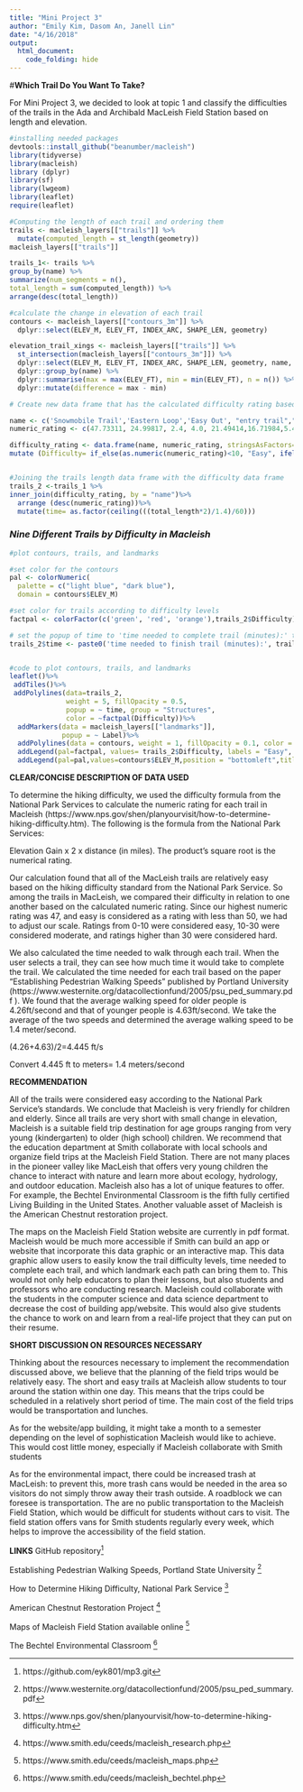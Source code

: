 ```yaml
---
title: "Mini Project 3"
author: "Emily Kim, Dasom An, Janell Lin"
date: "4/16/2018"
output: 
  html_document:
    code_folding: hide
---
```



#**Which Trail Do You Want To Take?**

For Mini Project 3, we decided to look at topic 1 and classify the difficulties of the trails in the Ada and Archibald MacLeish Field Station based on length and elevation.


```r
#installing needed packages
devtools::install_github("beanumber/macleish")
library(tidyverse)
library(macleish)
library (dplyr)
library(sf)
library(lwgeom)
library(leaflet)
require(leaflet)
```

```r
#Computing the length of each trail and ordering them
trails <- macleish_layers[["trails"]] %>%
  mutate(computed_length = st_length(geometry))
macleish_layers[["trails"]]

trails_1<- trails %>%
group_by(name) %>%
summarize(num_segments = n(),
total_length = sum(computed_length)) %>%
arrange(desc(total_length))


```

```r

#calculate the change in elevation of each trail
contours <- macleish_layers[["contours_3m"]] %>%
  dplyr::select(ELEV_M, ELEV_FT, INDEX_ARC, SHAPE_LEN, geometry)

elevation_trail_xings <- macleish_layers[["trails"]] %>%
  st_intersection(macleish_layers[["contours_3m"]]) %>%
  dplyr::select(ELEV_M, ELEV_FT, INDEX_ARC, SHAPE_LEN, geometry, name, color) %>%
  dplyr::group_by(name) %>%
  dplyr::summarise(max = max(ELEV_FT), min = min(ELEV_FT), n = n()) %>%
  dplyr::mutate(difference = max - min)
```

```r

# Create new data frame that has the calculated difficulty rating based on formula from the National Park Services

name <- c('Snowmobile Trail','Eastern Loop','Easy Out', "entry trail","Poplar Hill Road","Porcupine Trail", "Vernal Pool Loop","Western Loop")
numeric_rating <- c(47.73311, 24.99817, 2.4, 4.0, 21.49414,16.71984,5.4, 27.56704)

difficulty_rating <- data.frame(name, numeric_rating, stringsAsFactors=FALSE)%>%
mutate (Difficulty= if_else(as.numeric(numeric_rating)<10, "Easy", ifelse(as.numeric(numeric_rating)<30, "Moderate", "Hard")))


#Joining the trails length data frame with the difficulty data frame
trails_2 <-trails_1 %>%
inner_join(difficulty_rating, by = "name")%>%
  arrange (desc(numeric_rating))%>%
  mutate(time= as.factor(ceiling(((total_length*2)/1.4)/60)))

```


### *Nine Different Trails by Difficulty in Macleish* 
```r

#plot contours, trails, and landmarks

#set color for the contours
pal <- colorNumeric(
  palette = c("light blue", "dark blue"),
  domain = contours$ELEV_M)

#set color for trails according to difficulty levels
factpal <- colorFactor(c('green', 'red', 'orange'),trails_2$Difficulty)

# set the popup of time to 'time needed to complete trail (minutes):' time
trails_2$time <- paste0('time needed to finish trail (minutes):', trails_2$time)


#code to plot contours, trails, and landmarks
leaflet()%>%
 addTiles()%>%
 addPolylines(data=trails_2,
              weight = 5, fillOpacity = 0.5,
              popup = ~ time, group = "Structures",
              color = ~factpal(Difficulty))%>%
  addMarkers(data = macleish_layers[["landmarks"]],
             popup = ~ Label)%>%
  addPolylines(data = contours, weight = 1, fillOpacity = 0.1, color = ~pal(ELEV_M))%>%
  addLegend(pal=factpal, values= trails_2$Difficulty, labels = "Easy", "Hard", "Moderate", title = "Trails Difficulty", position = 'bottomright')%>%
  addLegend(pal=pal,values=contours$ELEV_M,position = "bottomleft",title = "Elevation(meters)")

```


**CLEAR/CONCISE DESCRIPTION OF DATA USED** 

To determine the hiking difficulty, we used the difficulty formula from the National Park Services to calculate the numeric rating for each trail in Macleish (https://www.nps.gov/shen/planyourvisit/how-to-determine-hiking-difficulty.htm). The following is the formula from the National Park Services:

Elevation Gain x 2 x distance (in miles). The product's square root is the numerical rating.

Our calculation found that all of the MacLeish trails are relatively easy based on the hiking difficulty standard from the National Park Service. So among the trails in MacLeish, we compared  their difficulty in relation to one another based on the calculated numeric rating. Since our highest numeric rating was 47, and easy is considered as a rating with less than 50, we had to adjust our scale. Ratings from 0-10 were considered easy, 10-30 were considered moderate, and ratings higher than 30 were considered hard. 

We also calculated the time needed to walk through each trail. When the user selects a trail, they can see how much time it would take to complete the trail. We calculated the time needed for each trail based on the paper “Establishing Pedestrian Walking Speeds” published by Portland University (https://www.westernite.org/datacollectionfund/2005/psu_ped_summary.pdf ). We found that the average walking speed for older people is 4.26ft/second and that of younger people is 4.63ft/second. We take the average of the two speeds and determined the average walking speed to be 1.4 meter/second. 

(4.26+4.63)/2=4.445 ft/s

Convert 4.445 ft to meters= 1.4 meters/second


**RECOMMENDATION**

All of the trails were considered easy according to the National Park Service’s standards. We conclude that Macleish is very friendly for children and elderly. Since all trails are very short with small change in elevation, Macleish is a suitable field trip destination for age groups ranging from very young (kindergarten) to older (high school) children. We recommend that the education department at Smith collaborate with local schools and organize field trips at the Macleish Field Station. There are not many places in the pioneer valley like MacLeish that offers very young children the chance to interact with nature and learn more about ecology, hydrology, and outdoor education. Macleish also has a lot of unique features to offer. For example, the Bechtel Environmental Classroom is the fifth fully certified Living Building in the United States. Another valuable asset of Macleish is the American Chestnut restoration project.

The maps on the Macleish Field Station website are currently in pdf format. Macleish would be much more accessible if Smith can build an app or website that incorporate this data graphic or an interactive map. This data graphic allow users to easily know the trail difficulty levels, time needed to complete each trail, and which landmark each path can bring them to. This would not only help educators to plan their lessons, but also students and professors who are conducting research. Macleish could collaborate with the students in the computer science and data science department to decrease the cost of building app/website. This would also give students the chance to work on and learn from a real-life project that they can put on their resume.  



**SHORT DISCUSSION ON RESOURCES NECESSARY**

Thinking about the resources necessary to implement the recommendation discussed above, we believe that the planning of the field trips would be relatively easy. The short and easy trails at Macleish allow students to tour around the station within one day. This means that the trips could be scheduled in a relatively short period of time. The main cost of the field trips would be transportation and lunches.  

As for the website/app building, it might take a month to a semester depending on the level of sophistication Macleish would like to achieve. This would cost little money, especially if Macleish collaborate with Smith students 

As for the environmental impact, there could be increased trash at MacLeish: to prevent this, more trash cans would be needed in the area so visitors do not simply throw away their trash outside. A roadblock we can foresee is transportation. The are no public transportation to the Macleish Field Station, which would be difficult for students without cars to visit. The field station offers vans for Smith students regularly every week, which helps to improve the accessibility of the field station. 



**LINKS**
GitHub repository[^1]

Establishing Pedestrian Walking Speeds, Portland State University [^2]

How to Determine Hiking Difficulty, National Park Service [^3]

American Chestnut Restoration Project [^4]

Maps of Macleish Field Station available online [^5]

The Bechtel Environmental Classroom [^6]



[^1]:https://github.com/eyk801/mp3.git
[^2]:https://www.westernite.org/datacollectionfund/2005/psu_ped_summary.pdf
[^3]:https://www.nps.gov/shen/planyourvisit/how-to-determine-hiking-difficulty.htm
[^4]:https://www.smith.edu/ceeds/macleish_research.php
[^5]:https://www.smith.edu/ceeds/macleish_maps.php
[^6]:https://www.smith.edu/ceeds/macleish_bechtel.php